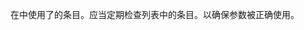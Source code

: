 {{Possibly empty category}}
{{Maintenance category
|tracking=yes
|description此分类中的页面由'''[[模板:Infobox_reality_competition_season|模板:Infobox reality competition season]]'''添加。}}

在{{tl|Infobox reality competition season}}中使用了{{para|data1}}的条目。应当定期检查列表中的条目。以确保参数被正确使用。
